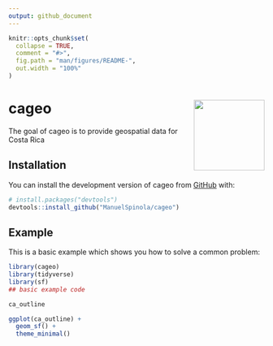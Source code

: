 ```yaml
---
output: github_document
---
```


<!-- README.md is generated from README.Rmd. Please edit that file -->

```r
knitr::opts_chunk$set(
  collapse = TRUE,
  comment = "#>",
  fig.path = "man/figures/README-",
  out.width = "100%"
)
```

# cageo <img src="man/figures/logo.png" align="right" height="139" />

<!-- badges: start -->
<!-- badges: end -->

The goal of cageo is to provide geospatial data for Costa Rica

## Installation

You can install the development version of cageo from [GitHub](https://github.com/) with:

``` r
# install.packages("devtools")
devtools::install_github("ManuelSpinola/cageo")
```

## Example

This is a basic example which shows you how to solve a common problem:

```r
library(cageo)
library(tidyverse)
library(sf)
## basic example code
```

```r
ca_outline
```


```r
ggplot(ca_outline) +
  geom_sf() +
  theme_minimal()
```


